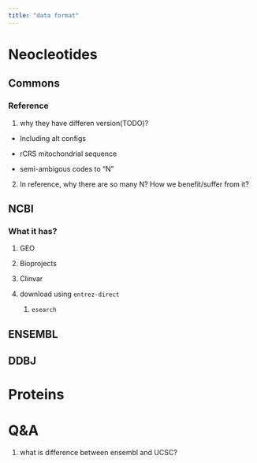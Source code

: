 ```yaml
---
title: "data format"
---
```


# Neocleotides

## Commons

### Reference

1.  why they have differen version(TODO)?

-   Including alt configs

-   rCRS mitochondrial sequence

-   semi-ambigous codes to "N"

2.  In reference, why there are so many N? How we benefit/suffer from it?

## NCBI

### What it has?

1.  GEO

2.  Bioprojects

3.  Clinvar

4.  download using `entrez-direct`

    1.  `esearch`

## ENSEMBL

## DDBJ

# Proteins

# Q&A

1.  what is difference between ensembl and UCSC?

